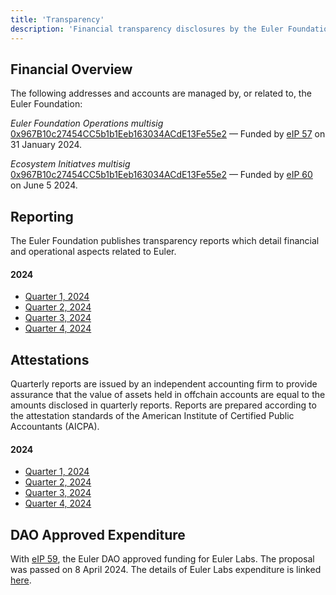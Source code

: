 ```yaml
---
title: 'Transparency'
description: 'Financial transparency disclosures by the Euler Foundation'
---
```


## Financial Overview
The following addresses and accounts are managed by, or related to, the Euler Foundation:

*Euler Foundation Operations multisig*
[0x967B10c27454CC5b1b1Eeb163034ACdE13Fe55e2](https://app.safe.global/balances?safe=eth:0x967B10c27454CC5b1b1Eeb163034ACdE13Fe55e2) — Funded by [eIP 57](https://snapshot.box/#/s:eulerdao.eth/proposal/0xc4afcdff85ca156f6f243de7243257f8be3aaa24aec535991dd56f53a1ec91d9) on 31 January 2024.

*Ecosystem Initiatves multisig*
[0x967B10c27454CC5b1b1Eeb163034ACdE13Fe55e2](https://app.safe.global/balances?safe=eth:eth:0x967B10c27454CC5b1b1Eeb163034ACdE13Fe55e2) — Funded by [eIP 60](https://snapshot.box/#/s:eulerdao.eth/proposal/0xd3b63fb1df7a535e43ab50f897005217684e0389bce29cf9494142ac75ac22e9) on June 5 2024.

## Reporting

The Euler Foundation publishes transparency reports which detail financial and operational aspects related to Euler. 

#### 2024
- [Quarter 1, 2024](https://drive.google.com/file/d/1cszKdJK9swPBizD6PFpFoMnHaXJ38qEb/view?usp=sharing)
- [Quarter 2, 2024](https://drive.google.com/file/d/1BO0cUldU7n6NEddqQVCQF_cYmNM_ryWM/view?usp=drive_link)
- [Quarter 3, 2024](https://drive.google.com/file/d/1ZGISWr9S3SYvmDuL-OgCWexodPvoEdu4/view?usp=sharing)
- [Quarter 4, 2024](https://drive.google.com/file/d/1oZm0Vfvi6evgKvuF_8UG3d18uiL8op3r/view?usp=sharing)

## Attestations
Quarterly reports are issued by an independent accounting firm to provide assurance that the value of assets held in offchain accounts are equal to the amounts disclosed in quarterly reports. Reports are prepared according to the attestation standards of the American Institute of Certified Public Accountants (AICPA).

#### 2024
- [Quarter 1, 2024](https://drive.google.com/file/d/1-xABXUU2XpLpaQhGk2n-xchqDnjRnSE4/view?usp=sharing)
- [Quarter 2, 2024](https://drive.google.com/file/d/1q0Be-1_saMw-uHUmplW5Fi0GffUb9TDt/view?usp=sharing)
- [Quarter 3, 2024](https://drive.google.com/file/d/17LhWeHK34GyZZHKSe5FoqNaJJzV2A8rb/view?usp=sharing)
- [Quarter 4, 2024](https://drive.google.com/file/d/1WvOTC59uQTMUf0xkDcTBnWfylEJtv0Qq/view?usp=sharing)

## DAO Approved Expenditure
With [eIP 59](https://snapshot.org/#/eulerdao.eth/proposal/0x8ac487df0dc8e5e219922a5e823a049ab254f433534a5d766d7e3f691b06a80d), the Euler DAO approved funding for Euler Labs. The proposal was passed on 8 April 2024. The details of Euler Labs expenditure is linked [here](https://docs.google.com/spreadsheets/d/e/2PACX-1vQzS7sGL18ZQ_83I8tV282rhm5Q46GydSZBcCLYSffnuyjuwZZD9E6sFSg0Zl9xrQmEsRTqkGEN7sP7/pubhtml?gid=1946158043&single=true). 


